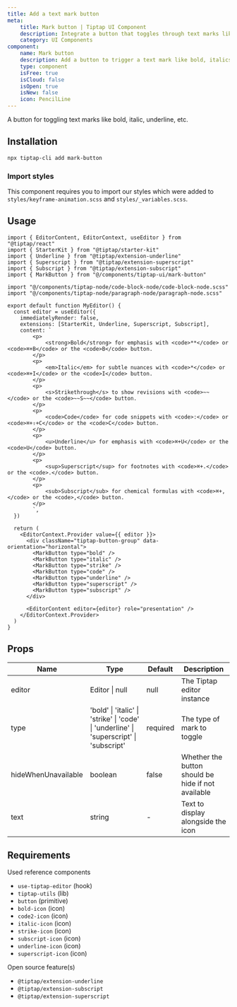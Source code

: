 ```yaml
---
title: Add a text mark button
meta:
    title: Mark button | Tiptap UI Component
    description: Integrate a button that toggles through text marks like bold, italics and underline. More in the docs!
    category: UI Components
component:
    name: Mark button
    description: Add a button to trigger a text mark like bold, italics, etc.
    type: component
    isFree: true
    isCloud: false
    isOpen: true
    isNew: false
    icon: PencilLine
---
```


A button for toggling text marks like bold, italic, underline, etc.

<CodeDemo isScrollable src="https://template.tiptap.dev/preview/tiptap-ui/mark-button" />

## Installation

```bash
npx tiptap-cli add mark-button
```

### Import styles
This component requires you to import our styles which were added to `styles/keyframe-animation.scss` and `styles/_variables.scss`.

## Usage

```tsx
import { EditorContent, EditorContext, useEditor } from "@tiptap/react"
import { StarterKit } from "@tiptap/starter-kit"
import { Underline } from "@tiptap/extension-underline"
import { Superscript } from "@tiptap/extension-superscript"
import { Subscript } from "@tiptap/extension-subscript"
import { MarkButton } from "@/components/tiptap-ui/mark-button"

import "@/components/tiptap-node/code-block-node/code-block-node.scss"
import "@/components/tiptap-node/paragraph-node/paragraph-node.scss"

export default function MyEditor() {
  const editor = useEditor({
    immediatelyRender: false,
    extensions: [StarterKit, Underline, Superscript, Subscript],
    content: `
        <p>
            <strong>Bold</strong> for emphasis with <code>**</code> or <code>⌘+B</code> or the <code>B</code> button.
        </p>
        <p>
            <em>Italic</em> for subtle nuances with <code>*</code> or <code>⌘+I</code> or the <code>I</code> button.
        </p>
        <p>
            <s>Strikethrough</s> to show revisions with <code>~~</code> or the <code>~~S~~</code> button.
        </p>
        <p>
            <code>Code</code> for code snippets with <code>:</code> or <code>⌘+⇧+C</code> or the <code>C</code> button.
        </p>
        <p>
            <u>Underline</u> for emphasis with <code>⌘+U</code> or the <code>U</code> button.
        </p>
        <p>
            <sup>Superscript</sup> for footnotes with <code>⌘+.</code> or the <code>.</code> button.
        </p>
        <p>
            <sub>Subscript</sub> for chemical formulas with <code>⌘+,</code> or the <code>,</code> button.
        </p>
        `,
  })

  return (
    <EditorContext.Provider value={{ editor }}>
      <div className="tiptap-button-group" data-orientation="horizontal">
        <MarkButton type="bold" />
        <MarkButton type="italic" />
        <MarkButton type="strike" />
        <MarkButton type="code" />
        <MarkButton type="underline" />
        <MarkButton type="superscript" />
        <MarkButton type="subscript" />
      </div>

      <EditorContent editor={editor} role="presentation" />
    </EditorContext.Provider>
  )
}
```

## Props

| Name                | Type                                                                                    | Default  | Description                                        |
| ------------------- | --------------------------------------------------------------------------------------- | -------- | -------------------------------------------------- |
| editor              | Editor \| null                                                                          | null     | The Tiptap editor instance                         |
| type                | 'bold' \| 'italic' \| 'strike' \| 'code' \| 'underline' \| 'superscript' \| 'subscript' | required | The type of mark to toggle                         |
| hideWhenUnavailable | boolean                                                                                 | false    | Whether the button should be hide if not available |
| text                | string                                                                                  | -        | Text to display alongside the icon                 |

## Requirements

Used reference components

- `use-tiptap-editor` (hook)
- `tiptap-utils` (lib)
- `button` (primitive)
- `bold-icon` (icon)
- `code2-icon` (icon)
- `italic-icon` (icon)
- `strike-icon` (icon)
- `subscript-icon` (icon)
- `underline-icon` (icon)
- `superscript-icon` (icon)

Open source feature(s)

- `@tiptap/extension-underline`
- `@tiptap/extension-subscript`
- `@tiptap/extension-superscript`